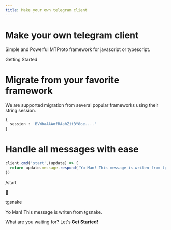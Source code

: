 ```yaml
--- 
title: Make your own telegram client
--- 
```


# Make your own telegram client  
Simple and Powerful MTProto framework for javascript or typescript.  

<div className="block my-5">
  <Link href="/getting-started" className="p-4 bg-green-200 dark:bg-green-700 font-bold rounded-2xl dark:hover:ring-green-500 hover:ring-green-100 hover:ring-4">Getting Started</Link>
</div>

# Migrate from your favorite framework  
We are supported migration from several popular frameworks using their string session.
```ts
{
  session : 'BVWbaAAAofRAahZitBY8oe....'
}
```  
# Handle all messages with ease
```ts
client.cmd('start',(update) => {
  return update.message.respond('Yo Man! This message is writen from tgsnake.')
})
```
<div className="flex flex-col block my-4 py-2">
  <p className="text-right">
    <span className="bg-gradient-to-br from-green-200 to-green-400 text-blue-400 py-2 px-4 rounded-3xl">/start</span>
  </p>
  <div className="mt-4 flex items-end">
    <div className="rounded-full font-bold bg-gradient-to-tr from-green-300 to-green-400 py-3 px-4 text-black">🐍</div>
    <div className="mx-4 text-black py-2 px-5 rounded-3xl bg-gradient-to-tr from-green-200 to-green-400">
      <p className="font-bold">tgsnake</p>
      <p>Yo Man! This message is writen from tgsnake.</p>
    </div>
  </div>
</div>
  
What are you waiting for? Let's <Link href="/getting-started"><b>Get Started!</b></Link>